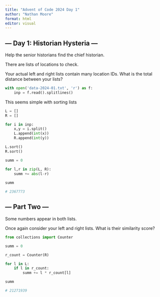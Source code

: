 ```yaml
---
title: "Advent of Code 2024 Day 1"
author: "Nathan Moore"
format: html
editor: visual
---
```


## --- Day 1: Historian Hysteria ---

Help the senior historians find the chief historian.

There are lists of locations to check.

Your actual left and right lists contain many location IDs. What is the total distance between your lists?

```python

with open('data-2024-01.txt', 'r') as f:
    inp = f.read().splitlines()

```

This seems simple with sorting lists

```python

L = []
R = []

for i in inp: 
    x,y = i.split()
    L.append(int(x))
    R.append(int(y))

L.sort()
R.sort()

summ = 0

for l,r in zip(L, R): 
    summ += abs(l-r)
    
summ

# 2367773

```

## --- Part Two ---

Some numbers appear in both lists.

Once again consider your left and right lists. What is their similarity score?

```python

from collections import Counter

summ = 0

r_count = Counter(R)

for l in L:
    if l in r_count:
        summ += l * r_count[l]

summ

# 21271939

```
